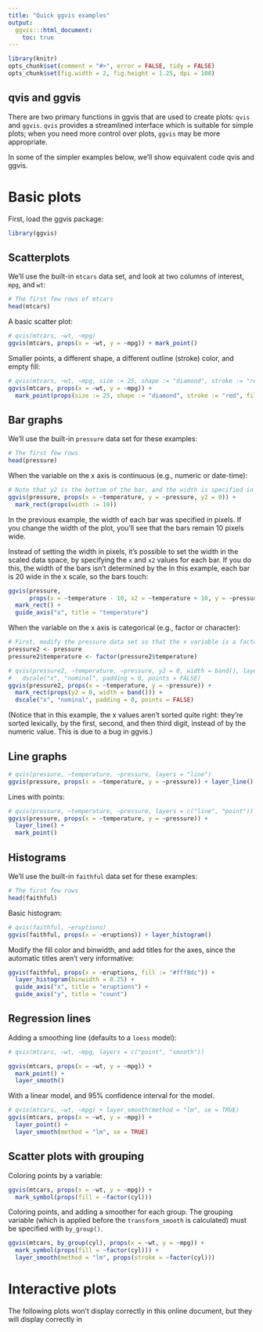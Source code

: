 ```yaml
---
title: "Quick ggvis examples"
output:
  ggvis:::html_document:
    toc: true
---
```


<!--
%\VignetteEngine{knitr}
%\VignetteIndexEntry{ggvis basics}
-->

```r
library(knitr)
opts_chunk$set(comment = "#>", error = FALSE, tidy = FALSE)
opts_chunk$set(fig.width = 2, fig.height = 1.25, dpi = 100)
```

## qvis and ggvis

There are two primary functions in ggvis that are used to create plots: `qvis` and `ggvis`.  `qvis` provides a streamlined interface which is suitable for simple plots; when you need more control over plots, `ggvis` may be more appropriate.

In some of the simpler examples below, we'll show equivalent code qvis and ggvis.


# Basic plots

First, load the ggvis package:

```r
library(ggvis)
```

## Scatterplots

We'll use the built-in `mtcars` data set, and look at two columns of interest, `mpg`, and `wt`:

```r
# The first few rows of mtcars
head(mtcars)
```

A basic scatter plot:

```r
# qvis(mtcars, ~wt, ~mpg)
ggvis(mtcars, props(x = ~wt, y = ~mpg)) + mark_point()
```

Smaller points, a different shape, a different outline (stroke) color, and empty fill:

```r
# qvis(mtcars, ~wt, ~mpg, size := 25, shape := "diamond", stroke := "red", fill := NA)
ggvis(mtcars, props(x = ~wt, y = ~mpg)) +
  mark_point(props(size := 25, shape := "diamond", stroke := "red", fill := NA))
```


## Bar graphs

We'll use the built-in `pressure` data set for these examples:

```r
# The first few rows
head(pressure)
```


When the variable on the x axis is continuous (e.g., numeric or date-time):

```r
# Note that y2 is the bottom of the bar, and the width is specified in pixels
ggvis(pressure, props(x = ~temperature, y = ~pressure, y2 = 0)) +
  mark_rect(props(width := 10))
```

In the previous example, the width of each bar was specified in pixels. If you change the width of the plot, you'll see that the bars remain 10 pixels wide.

Instead of setting the width in pixels, it's possible to set the width in the scaled data space, by specifying the `x` and `x2` values for each bar. If you do this, the width of the bars isn't determined by the
In this example, each bar is 20 wide in the x scale, so the bars touch:

```r
ggvis(pressure,
      props(x = ~temperature - 10, x2 = ~temperature + 10, y = ~pressure, y2 = 0)) +
  mark_rect() +
  guide_axis("x", title = "temperature")
```


When the variable on the x axis is categorical (e.g., factor or character):

```r
# First, modify the pressure data set so that the x variable is a factor
pressure2 <- pressure
pressure2$temperature <- factor(pressure2$temperature)

# qvis(pressure2, ~temperature, ~pressure, y2 = 0, width = band(), layers = "rect") +
#   dscale("x", "nominal", padding = 0, points = FALSE)
ggvis(pressure2, props(x = ~temperature, y = ~pressure)) +
  mark_rect(props(y2 = 0, width = band())) +
  dscale("x", "nominal", padding = 0, points = FALSE)
```

(Notice that in this example, the x values aren't sorted quite right: they're sorted lexically, by the first, second, and then third digit, instead of by the numeric value. This is due to a bug in ggvis.)

## Line graphs

```r
# qvis(pressure, ~temperature, ~pressure, layers = "line")
ggvis(pressure, props(x = ~temperature, y = ~pressure)) + layer_line()
```

Lines with points:

```r
# qvis(pressure, ~temperature, ~pressure, layers = c("line", "point"))
ggvis(pressure, props(x = ~temperature, y = ~pressure)) +
  layer_line() +
  mark_point()
```


## Histograms

We'll use the built-in `faithful` data set for these examples:

```r
# The first few rows
head(faithful)
```


Basic histogram:

```r
# qvis(faithful, ~eruptions)
ggvis(faithful, props(x = ~eruptions)) + layer_histogram()
```


Modify the fill color and binwidth, and add titles for the axes, since the automatic titles aren't very informative:

```r
ggvis(faithful, props(x = ~eruptions, fill := "#fff8dc")) +
  layer_histogram(binwidth = 0.25) +
  guide_axis("x", title = "eruptions") +
  guide_axis("y", title = "count")
```


## Regression lines

Adding a smoothing line (defaults to a `loess` model):

```r
# qvis(mtcars, ~wt, ~mpg, layers = c("point", "smooth"))

ggvis(mtcars, props(x = ~wt, y = ~mpg)) +
  mark_point() +
  layer_smooth()
```

With a linear model, and 95% confidence interval for the model.

```r
# qvis(mtcars, ~wt, ~mpg) + layer_smooth(method = "lm", se = TRUE)
ggvis(mtcars, props(x = ~wt, y = ~mpg)) +
  layer_point() +
  layer_smooth(method = "lm", se = TRUE)
```


## Scatter plots with grouping

Coloring points by a variable:

```r
ggvis(mtcars, props(x = ~wt, y = ~mpg)) +
  mark_symbol(props(fill = ~factor(cyl)))
```

Coloring points, and adding a smoother for each group. The grouping variable (which is applied before the `transform_smooth` is calculated) must be specified with `by_group()`.

```r
ggvis(mtcars, by_group(cyl), props(x = ~wt, y = ~mpg)) +
  mark_symbol(props(fill = ~factor(cyl))) +
  layer_smooth(method = "lm", props(stroke = ~factor(cyl)))
```


# Interactive plots

The following plots won't display correctly in this online document, but they will display correctly in
